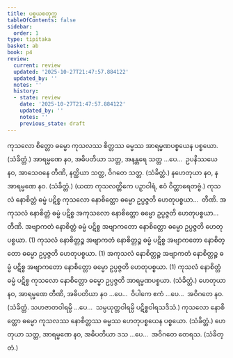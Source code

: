 ```yaml
---
title: ပစ္စယစတုက္က
tableOfContents: false
sidebar:
  order: 1
type: tipitaka
basket: ab
book: p4
review:
  current: review
  updated: '2025-10-27T21:47:57.884122'
  updated_by: ''
  notes: ''
  history:
  - state: review
    date: '2025-10-27T21:47:57.884122'
    updated_by: ''
    notes: ''
    previous_state: draft
---
```



<ReviewStatus review={frontmatter.review} showDetails={true} />

<HypothesisAnnotation frontmatter={frontmatter} />

<DynamicBreadcrumb />

<Division number="7" book="p4" e="ch" v="39" p="597">

<Paragraph number="1348" book="p4">
ကုသလော စိတ္တော ဓမ္မော ကုသလဿ စိတ္တဿ ဓမ္မဿ အာရမ္မဏပစ္စယေန ပစ္စယော. (သံခိတ္တံ.)
</Paragraph>

<Paragraph number="1349" book="p4">
အာရမ္မဏေ နဝ, အဓိပတိယာ သတ္တ, အနန္တရေ သတ္တ …ပေ…  ဥပနိဿယေ နဝ, အာသေဝနေ တီဏိ, နတ္ထိယာ သတ္တ, ဝိဂတေ သတ္တ. (သံခိတ္တံ.)
</Paragraph>

<Paragraph number="1350" book="p4">
နဟေတုယာ နဝ, နအာရမ္မဏေ နဝ. (သံခိတ္တံ.)
</Paragraph>

<Paragraph number="1351" book="p4">
(ယထာ ကုသလတ္တိကေ ပဉှာဝါရံ, ဧဝံ ဝိတ္ထာရေတဗ္ဗံ.)
</Paragraph>

</Division>
<Division number="8" book="p4" e="ch" v="39" p="597">

<Paragraph number="1352" book="p4">
ကုသလံ နောစိတ္တံ ဓမ္မံ ပဋိစ္စ ကုသလော နောစိတ္တော ဓမ္မော ဥပ္ပဇ္ဇတိ ဟေတုပစ္စယာ…  တီဏိ.
</Paragraph>

<Paragraph number="1353" book="p4">
အကုသလံ နောစိတ္တံ ဓမ္မံ ပဋိစ္စ အကုသလော နောစိတ္တော ဓမ္မော ဥပ္ပဇ္ဇတိ ဟေတုပစ္စယာ…  တီဏိ.
</Paragraph>

<Paragraph number="1354" book="p4">
အဗျာကတံ နောစိတ္တံ ဓမ္မံ ပဋိစ္စ အဗျာကတော နောစိတ္တော ဓမ္မော ဥပ္ပဇ္ဇတိ ဟေတုပစ္စယာ. (1)
</Paragraph>

<Paragraph number="1355" book="p4">
ကုသလံ နောစိတ္တဉ္စ အဗျာကတံ နောစိတ္တဉ္စ ဓမ္မံ ပဋိစ္စ အဗျာကတော နောစိတ္တော ဓမ္မော ဥပ္ပဇ္ဇတိ ဟေတုပစ္စယာ. (1)
</Paragraph>

<Paragraph number="1356" book="p4">
အကုသလံ နောစိတ္တဉ္စ အဗျာကတံ နောစိတ္တဉ္စ ဓမ္မံ ပဋိစ္စ အဗျာကတော နောစိတ္တော ဓမ္မော ဥပ္ပဇ္ဇတိ ဟေတုပစ္စယာ. (1)
</Paragraph>

<Paragraph number="1357" book="p4">
ကုသလံ နောစိတ္တံ ဓမ္မံ ပဋိစ္စ ကုသလော နောစိတ္တော ဓမ္မော ဥပ္ပဇ္ဇတိ အာရမ္မဏပစ္စယာ. (သံခိတ္တံ.)
</Paragraph>

</Division>
<Division number="9" book="p4" e="ch" v="39" p="597">

<Paragraph number="1358" book="p4">
ဟေတုယာ နဝ, အာရမ္မဏေ တီဏိ, အဓိပတိယာ နဝ …ပေ…  ဝိပါကေ ဧကံ …ပေ…  အဝိဂတေ နဝ. (သံခိတ္တံ. သဟဇာတဝါရမ္ပိ …ပေ…  သမ္ပယုတ္တဝါရမ္ပိ ပဋိစ္စဝါရသဒိသံ.)
</Paragraph>

</Division>
<Division number="10" book="p4" e="ch" v="39" p="597">

<Paragraph number="1359" book="p4">
ကုသလော နောစိတ္တော ဓမ္မော ကုသလဿ နောစိတ္တဿ ဓမ္မဿ ဟေတုပစ္စယေန ပစ္စယော. (သံခိတ္တံ.)
</Paragraph>

<Paragraph number="1360" book="p4">
ဟေတုယာ သတ္တ, အာရမ္မဏေ နဝ, အဓိပတိယာ ဒသ …ပေ…  အဝိဂတေ တေရသ. (သံခိတ္တံ.)
</Paragraph>
</Division>